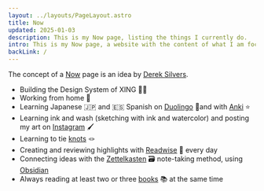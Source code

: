 ```yaml
---
layout: ../layouts/PageLayout.astro
title: Now
updated: 2025-01-03
description: This is my Now page, listing the things I currently do.
intro: This is my Now page, a website with the content of what I am focused on at this point in my life.
backLink: /
---
```



The concept of a [Now](https://nownownow.com/) page is an idea by [Derek Silvers](https://sive.rs/).

- Building the Design System of XING 👨‍💻
- Working from home 🏡
- Learning Japanese 🇯🇵 and 🇪🇸 Spanish on [Duolingo](https://www.duolingo.com/profile/kogakure) 🦉and with [Anki](https://apps.ankiweb.net/) ⭐
- Learning ink and wash (sketching with ink and watercolor) and posting my art on [Instagram](https://www.instagram.com/kogakure.art/) 🖌️
- Learning to tie [knots](https://www.animatedknots.com/) 🪢
- Creating and reviewing highlights with [Readwise](https://readwise.io/i/stefan805) 📝 every day
- Connecting ideas with the [Zettelkasten](https://en.wikipedia.org/wiki/Zettelkasten) 🗃️ note-taking method, using [Obsidian](https://obsidian.md/)
- Always reading at least two or three [books](https://www.goodreads.com/kogakure) 📚 at the same time
